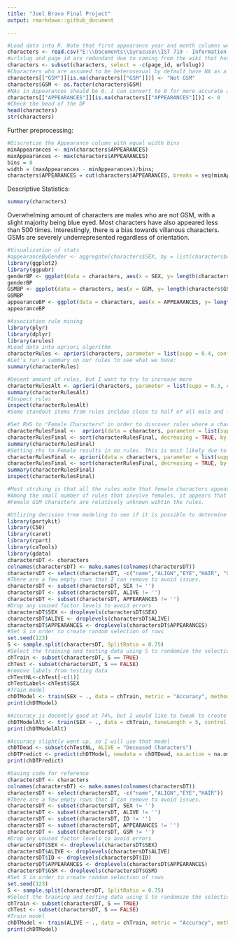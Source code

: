 ---
title: "Joel Bravo Final Project"
output: rmarkdown::github_document

---


```{r}
#Load data into R. Note that first appearance year and month columns were removed ahead of time as they will not be used for this analysis.
characters <- read.csv("E:\\Documents\\Syracuse\\IST 719 - Information Visualization\\Homework\\Week 3\\marvel-wikia-data.csv")
#urlslug and page_id are redundant due to coming from the wiki that hosted the data. We can remove without issue.
characters <- subset(characters, select = -c(page_id, urlslug))
#Characters who are assumed to be heterosexual by default have NA as a value in the GSM column. To clarify this, I will convert the NAs in the GSM column to Not GSM
characters[["GSM"]][is.na(characters[["GSM"]])] <- "Not GSM"
characters$GSM <- as.factor(characters$GSM)
#NAs in Appearances should be 0. I can convert to 0 for more accurate analysis.
characters[["APPEARANCES"]][is.na(characters[["APPEARANCES"]])] <- 0
#Check the head of the DF
head(characters)
str(characters)
```

Further preprocessing:
```{r}
#Discretize the Appearance column with equal width bins
minAppearances <- min(characters$APPEARANCES)
maxAppearances <- max(characters$APPEARANCES)
bins = 8
width = (maxAppearances - minAppearances)/bins;
characters$APPEARANCES = cut(characters$APPEARANCES, breaks = seq(minAppearances, maxAppearances, width))
```

Descriptive Statistics:
```{r}
summary(characters)
```

Overwhelming amount of characters are males who are not GSM, with a slight majority being blue eyed. Most characters have also appeared less than 500 times. Interestingly, there is a bias towards villanous characters. GSMs are severely underrepresented regardless of orientation. 

```{r}
#Visualization of stats
#appearanceByGender <- aggregate(characters$SEX, by = list(characters$APPEARANCES), FUN = sum)
library(ggplot2)
library(ggpubr)
genderBP <- ggplot(data = characters, aes(x = SEX, y= length(characters$SEX))) + geom_bar(stat = "identity", fill = "lightblue",) + xlab("Gender") + ylab("Count")+ theme(axis.text.x = element_text(angle=60, hjust=1))
genderBP
GSMBP <- ggplot(data = characters, aes(x = GSM, y= length(characters$GSM))) + geom_bar(stat = "identity", fill = "lightblue",) + xlab("GSM") + ylab("Count") + theme(axis.text.x = element_text(angle=60, hjust=1))
GSMBP
appearanceBP <- ggplot(data = characters, aes(x = APPEARANCES, y= length(characters$APPEARANCES))) + geom_bar(stat = "identity", fill = "lightblue") + xlab("Apperances") + ylab("Count") + theme(axis.text.x = element_text(angle=60, hjust=1))
appearanceBP
```


```{r}
#Association rule mining
library(plyr)
library(dplyr)
library(arules)
#Load data into apriori algorithm
characterRules <- apriori(characters, parameter = list(supp = 0.4, conf = 0.9, maxlen = 3))
#Let's run a summary on our rules to see what we have:
summary(characterRules)
```

```{r}
#Decent amount of rules, but I want to try to increase more
characterRulesAlt <- apriori(characters, parameter = list(supp = 0.3, conf = 0.9, maxlen = 3))
summary(characterRulesAlt)
#Inspect rules
inspect(characterRulesAlt)
#Some standout items from rules incldue close to half of all male and living character not being a GSM and more broadly 70% of all living characters with less than 505 appearnces not being GSM. 92% of all characters who appear less than 505 times are not GSM. Curiously, female characters are represented in the rules at all.
```

```{r}
#Set RHS to "Female Characters" in order to discover rules where a character is female
characterRulesFinal <-  apriori(data = characters, parameter = list(supp = 0.3, conf = 0.9, maxlen = 3), appearance = list(default="lhs", rhs=c("SEX=Female Characters")), control = list(verbose = F))
characterRulesFinal <- sort(characterRulesFinal, decreasing = TRUE, by = 'confidence')
summary(characterRulesFinal)
#Setting rhs to Female results in no rules. This is most likely due to there being far fewer female characters. Given this, I will need to adjust my apriori rules. 
characterRulesFinal <- apriori(data = characters, parameter = list(supp = 0.001, conf = 0.8), appearance = list(default ="lhs", rhs=c("SEX=Female Characters")), control = list(verbose = F))
characterRulesFinal <- sort(characterRulesFinal, decreasing = TRUE, by = 'confidence')
summary(characterRulesFinal)
inspect(characterRulesFinal)
```

```{r}
#Most striking is that all the rules note that female characters appear to appear less than 505 times. While the majority of characters tend to appear less than 505 times in general, the fact that nearly all women fall into this bin seems to indicate a lack of high visibility (defined here as over 505 appearances) female characters. Female characters do not seem to be represented within the GSM spectrum as well.
#Among the small number of rules that involve females, it appears that publically known identitifes are common. 
#Female GSM characters are relatively unknown wihtin the rules. 
```

```{r}
#Utlizing decision tree modeling to see if it is possible to determine if a character will be male or female based
library(partykit)
library(C50)
library(caret)
library(rpart)
library(caTools)
library(gdata)
charactersDT <- characters
colnames(charactersDT) <- make.names(colnames(charactersDT))
charactersDT <- select(charactersDT, -c("name","ALIGN","EYE","HAIR", "GSM", "ID"))
#There are a few empty rows that I can remove to avoid issues.
charactersDT <- subset(charactersDT, SEX != '')
charactersDT <- subset(charactersDT, ALIVE != '')
charactersDT <- subset(charactersDT, APPEARANCES != '')
#Drop any unused factor levels to avoid errors
charactersDT$SEX <- droplevels(charactersDT$SEX)
charactersDT$ALIVE <- droplevels(charactersDT$ALIVE)
charactersDT$APPEARANCES <- droplevels(charactersDT$APPEARANCES)
#Set S in order to create random selection of rows
set.seed(123)
S <- sample.split(charactersDT, SplitRatio = 0.75)
#Select the training and testing data using S to randomize the selection
chTrain <- subset(charactersDT, S == TRUE)
chTest <- subset(charactersDT, S == FALSE)
#remove labels from testing data
chTestNL<-chTest[-c(1)]
chTestLabel<-chTest$SEX
#Train model
chDTModel <- train(SEX ~ ., data = chTrain, metric = "Accuracy", method = "rpart")
print(chDTModel)
```

```{r}
#Accuracy is decently good at 74%, but I would like to tweak to create something better.
chDTModelAlt <- train(SEX ~ ., data = chTrain, tuneLength = 5, control = rpart.control(minsplit = 10, minbucket = 5), metric = "Accuracy", method = "rpart")
print(chDTModelAlt)
```

```{r}
#Accuracy slightly went up, so I will use that model
chDTDead <- subset(chTestNL, ALIVE = "Deceased Characters")
chDTPredict <- predict(chDTModel, newdata = chDTDead, na.action = na.omit, type = "prob")
print(chDTPredict)
```


```{r}
#Saving code for reference
charactersDT <- characters
colnames(charactersDT) <- make.names(colnames(charactersDT))
charactersDT <- select(charactersDT, -c("name","ALIGN","EYE","HAIR"))
#There are a few empty rows that I can remove to avoid issues.
charactersDT <- subset(charactersDT, SEX != '')
charactersDT <- subset(charactersDT, ALIVE != '')
charactersDT <- subset(charactersDT, ID != '')
charactersDT <- subset(charactersDT, APPEARANCES != '')
charactersDT <- subset(charactersDT, GSM != '')
#Drop any unused factor levels to avoid errors
charactersDT$SEX <- droplevels(charactersDT$SEX)
charactersDT$ALIVE <- droplevels(charactersDT$ALIVE)
charactersDT$ID <- droplevels(charactersDT$ID)
charactersDT$APPEARANCES <- droplevels(charactersDT$APPEARANCES)
charactersDT$GSM <- droplevels(charactersDT$GSM)
#Set S in order to create random selection of rows
set.seed(123)
S <- sample.split(charactersDT, SplitRatio = 0.75)
#Select the training and testing data using S to randomize the selection
chTrain <- subset(charactersDT, S == TRUE)
chTest <- subset(charactersDT, S == FALSE)
#Train model
chDTModel <- train(ALIVE ~ ., data = chTrain, metric = "Accuracy", method = "rpart")
print(chDTModel)
```

